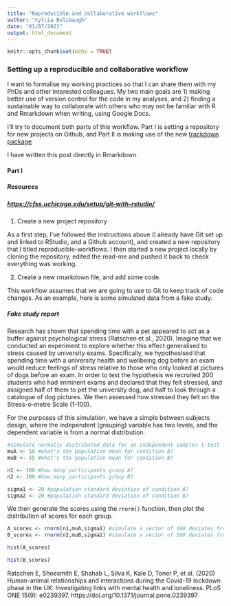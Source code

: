 ```yaml
---
title: "Reproducible and collaborative workflows"
author: "Cylcia Bolibaugh"
date: "01/07/2021"
output: html_document
---
```


```r
knitr::opts_chunk$set(echo = TRUE)
```

### Setting up a reproducible and collaborative workflow

I want to formalise my working practices so that I can share them with my PhDs and other interested colleagues. My two main goals are 1) making better use of version control for the code in my analyses, and 2) finding a sustainable way to collaborate with others who may not be familiar with R and Rmarkdown when writing, using Google Docs.

I'll try to document both parts of this workflow. Part I is setting a repository for new projects on Github, and Part II is making use of the new [trackdown package](https://ekothe.github.io/trackdown/articles/trackdown-workflow.html)

I have written this post directly in Rmarkdown.

#### Part I 

##### Resources 

#####       <https://cfss.uchicago.edu/setup/git-with-rstudio/>

1) Create a new project repository

As a first step, I've followed the instructions above (I already have Git set up and linked to RStudio, and a Github account), and created a new repository that I titled reproducible-workflows. I then started a new project locally by cloning the repository, edited the read-me and pushed it back to check everything was working.

2) Create a new rmarkdown file, and add some code.

This workflow assumes that we are going to use to Git to keep track of code changes. As an example, here is some simulated data from a fake study.


##### Fake study report
Research has shown that spending time with a pet appeared to act as a buffer against psychological stress (Ratschen et al., 2020). Imagine that we conducted an experiment to explore whether this effect generalised to stress caused by university exams. Specifically, we hypothesised that spending time with a university health and wellbeing dog before an exam would reduce feelings of stress relative to those who only looked at pictures of dogs before an exam. In order to test the hypothesis we recruited 200 students who had imminent exams and declared that they felt stressed, and assigned half of them to pet the university dog, and half to look through a catalogue of dog pictures. We then assessed how stressed they felt on the Stress-o-metre Scale (1-100).

For the purposes of this simulation, we have a simple between subjects design, where the independent (grouping) variable has two levels, and the dependent variable is from a normal distribution.

```r
#simulate normally distributed data for an independent samples t-test
muA <- 50 #what's the population mean for condition A?
muB <- 55 #what's the population mean for condition B?

n1 <- 100 #how many participants group A?
n2 <- 100 #how many participants group B?

sigma1 <- 20 #population standard deviation of condition A?
sigma2 <- 20 #population standard deviation of condition B?
```
We then generate the scores using the `rnorm()` function, then plot the distribution of scores for each group.

```r
A_scores <- rnorm(n1,muA,sigma1) #simulate a vector of 100 deviates from normal distribution
B_scores <- rnorm(n2,muB,sigma2) #simulate a vector of 100 deviates from normal distribution
```

```r
hist(A_scores)
```

```r
hist(B_scores)
```

Ratschen E, Shoesmith E, Shahab L, Silva K, Kale D, Toner P, et al. (2020) Human-animal relationships and interactions during the Covid-19 lockdown phase in the UK: Investigating links with mental health and loneliness. PLoS ONE 15(9): e0239397. https://doi.org/10.1371/journal.pone.0239397
